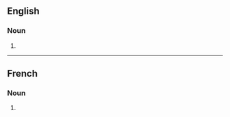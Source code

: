 ==English==

===Noun===
{{head|en|noun plural form}}

# {{plural of|respiration|lang=en}}

----

==French==

===Noun===
{{head|fr|noun plural form|g=f}}

# {{plural of|respiration|lang=fr}}